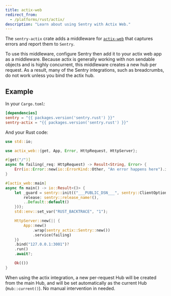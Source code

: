 ```yaml
---
title: actix-web
redirect_from:
  - /platforms/rust/actix/
description: "Learn about using Sentry with Actix Web."
---
```


The `sentry-actix` crate adds a middleware for [`actix-web`](https://actix.rs/) that captures errors and report them to `Sentry`.

To use this middleware, configure Sentry then add it to your actix web app as a middleware. Because actix is generally working with non sendable objects and is highly concurrent, this middleware creates a new hub per request. As a result, many of the Sentry integrations, such as breadcrumbs, do not work unless you bind the actix hub.

## Example

In your `Cargo.toml`:

```toml {filename:Cargo.toml}
[dependencies]
sentry = "{{ packages.version('sentry.rust') }}"
sentry-actix = "{{ packages.version('sentry.rust') }}"
```

And your Rust code:

```rust {filename:main.rs}
use std::io;

use actix_web::{get, App, Error, HttpRequest, HttpServer};

#[get("/")]
async fn failing(_req: HttpRequest) -> Result<String, Error> {
    Err(io::Error::new(io::ErrorKind::Other, "An error happens here").into())
}

#[actix_web::main]
async fn main() -> io::Result<()> {
    let _guard = sentry::init(("___PUBLIC_DSN___", sentry::ClientOptions {
        release: sentry::release_name!(),
        ..Default::default()
    }));
    std::env::set_var("RUST_BACKTRACE", "1");

    HttpServer::new(|| {
        App::new()
            .wrap(sentry_actix::Sentry::new())
            .service(failing)
    })
    .bind("127.0.0.1:3001")?
    .run()
    .await?;

    Ok(())
}
```



When using the actix integration, a new per-request Hub will be created from the main Hub, and will be set automatically as the current Hub (`Hub::current()`).
No manual intervention in needed.
